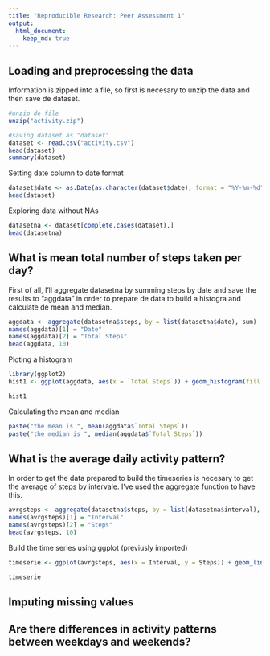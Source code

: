 ```yaml
---
title: "Reproducible Research: Peer Assessment 1"
output: 
  html_document:
    keep_md: true
---
```



## Loading and preprocessing the data

Information is zipped into a file, so first is necesary to unzip the data and then save de dataset.
```r
#unzip de file
unzip("activity.zip")

#saving dataset as "dataset"
dataset <- read.csv("activity.csv")
head(dataset)
summary(dataset)
```

Setting date column to date format
```r
dataset$date <- as.Date(as.character(dataset$date), format = "%Y-%m-%d")
head(dataset)
```

Exploring data without NAs
```r
datasetna <- dataset[complete.cases(dataset),]
head(datasetna)
```

## What is mean total number of steps taken per day?
First of all, I'll aggregate datasetna by summing steps by date and save the results to "aggdata"  in order to prepare de data to build a histogra and calculate de mean and median.
```r
aggdata <- aggregate(datasetna$steps, by = list(datasetna$date), sum)
names(aggdata)[1] = "Date"
names(aggdata)[2] = "Total Steps"
head(aggdata, 10)
```

Ploting a histogram

```r
library(ggplot2)
hist1 <- ggplot(aggdata, aes(x = `Total Steps`)) + geom_histogram(fill = "darkred", binwidth=2000) + labs(title = "Total Steps per day", x = "Steps", y = "Count")

hist1
```

Calculating the mean and median
```r
paste("the mean is ", mean(aggdata$`Total Steps`))
paste("the median is ", median(aggdata$`Total Steps`))

```

## What is the average daily activity pattern?
In order to get the data prepared to build the timeseries is necesary to get the average of steps by intervale. I've used the aggregate function to have this.
```r
avrgsteps <- aggregate(datasetna$steps, by = list(datasetna$interval), mean)
names(avrgsteps)[1] = "Interval"
names(avrgsteps)[2] = "Steps"
head(avrgsteps, 10)
```

Build the time series using ggplot (previusly imported)
```r
timeserie <- ggplot(avrgsteps, aes(x = Interval, y = Steps)) + geom_line(color = "darkred") + labs(title = "Timeserie: Steps by Interval", x = "5-min Interval", y = "Steps Avrg")

timeserie
```

## Imputing missing values



## Are there differences in activity patterns between weekdays and weekends?
